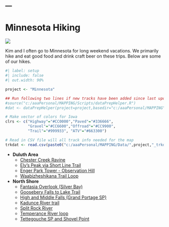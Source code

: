 ---
---

# Minnesota Hiking
![](../../zresources/img/MNhiking.jpg){fig-align="center"}

Kim and I often go to Minnesota for long weekend vacations. We primarily hike and eat good food and drink craft beer on these trips. Below are some of our hikes.

```r
#| label: setup
#| include: false
#| out.width: 90%

project <- "Minnesota"

## Run following two lines if new tracks have been added since last update
#source("c:/aaaPersonal/MAPPING/Scripts/dataPrepHelper.R")
#dat <- dataPrepHelper(project=project,basedir="c:/aaaPersonal/MAPPING")

# Make vector of colors for Iowa
clrs <- c("Highway"="#CC0000","Paved"="#336666",
          "Gravel"="#CC6600","Offroad"="#CC9900",
          "Trail"="#999933", "ATV"="#663300")

# Read in CSV file will all track info needed for the map
trkdat <- read.csv(paste0("c:/aaaPersonal/MAPPING/Data/",project,"_trkdat.csv"))
```

- **Duluth Area**
  - [Chester Creek Ravine](MN Chester Creek.html)
  - [Ely's Peak via Short Line Trail](MN ElyPeak ShortLine.html)
  - [Enger Park Tower - Observation Hill](MN Enger_Observation.html)
  - [Waabizheshikana Trail Loop](MN Waabizheshikana.html)

- **North Shore**
  - [Fantasia Overlook (Silver Bay)](MN Fantasia.html)
  - [Goosebery Falls to Lake Trail](MN Gooseberry_Lake.html)
  - [High and Middle Falls (Grand Portage SP)](MN Grand Portage.html)
  - [Kadunce River trail](MN Kadunce.html)
  - [Split Rock River](MN Split Rock River.html)
  - [Temperance River loop](MN Temperance Loop.html)
  - [Tettegouche SP and Shovel Point](MN Tettegouche Shovel Point.html)
